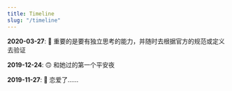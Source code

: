 ```yaml
---
title: Timeline
slug: "/timeline"
---
```


**2020-03-27**: 🤔 重要的是要有独立思考的能力，并随时去根据官方的规范或定义去验证

**2019-12-24**: 🙃 和她过的第一个平安夜

**2019-11-27**: 🥰 恋爱了……
